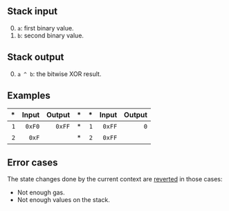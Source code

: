 ## Stack input

0. `a`: first binary value.
1. `b`: second binary value.

## Stack output

0. `a ^ b`: the bitwise XOR result.

## Examples

| * | Input | Output | * | * | Input | Output |
|--:|------:|-------:|--:|--:|------:|-------:|
| `1` | `0xF0` | `0xFF` | * | `1` | `0xFF` | `0` |
| `2` | `0xF` | | * | `2` | `0xFF` | |

## Error cases

The state changes done by the current context are [reverted](#FD) in those cases:
- Not enough gas.
- Not enough values on the stack.
